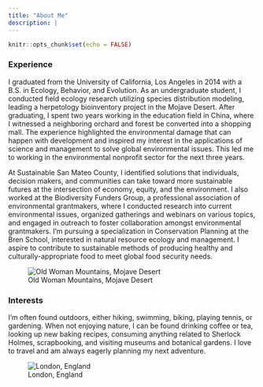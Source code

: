 ```yaml
---
title: "About Me"
description: |
---
```


```r
knitr::opts_chunk$set(echo = FALSE)
```

### Experience

I graduated from the University of California, Los Angeles in 2014 with a B.S. in Ecology, Behavior, and Evolution. As an undergraduate student, I conducted field ecology research utilizing species distribution modeling, leading a herpetology bioinventory project in the Mojave Desert. After graduating, I spent two years working in the education field in China, where I witnessed a neighboring orchard and forest be converted into a shopping mall. The experience highlighted the environmental damage that can happen with development and inspired my interest in the applications of science and management to solve global environmental issues. This led me to working in the environmental nonprofit sector for the next three years. 

At Sustainable San Mateo County, I identified solutions that individuals, decision makers, and communities can take toward more sustainable futures at the intersection of economy, equity, and the environment. I also worked at the Biodiversity Funders Group, a professional association of environmental grantmakers, where I conducted research into current environmental issues, organized gatherings and webinars on various topics, and engaged in outreach to foster collaboration amongst environmental grantmakers. I'm pursuing a specialization in Conservation Planning at the Bren School, interested in natural resource ecology and management. I aspire to contribute to sustainable methods of producing healthy and culturally-appropriate food to meet global food security needs.

![Old Woman Mountains, Mojave Desert](DSCN1061.jpg)

### Interests

I'm often found outdoors, either hiking, swimming, biking, playing tennis, or gardening. When not enjoying nature, I can be found drinking coffee or tea, looking up new baking recipes, consuming anything related to Sherlock Holmes, scrapbooking, and visiting museums and botanical gardens. I love to travel and am always eagerly planning my next adventure.

![London, England](mailbox.jpg)



